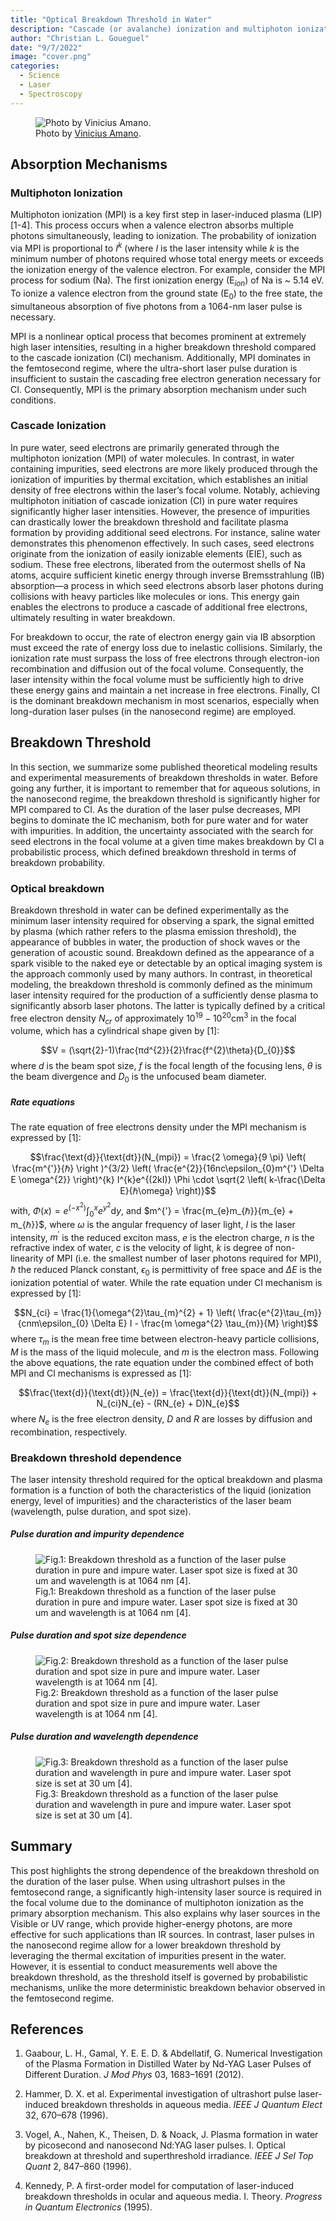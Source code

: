 ```yaml
---
title: "Optical Breakdown Threshold in Water"
description: "Cascade (or avalanche) ionization and multiphoton ionization are the two primary mechanisms responsible for laser-induced plasma (LIP) formation in water. These absorption processes are influenced by the intensity of the laser pulse and the physical and chemical properties of the water itself. While a comprehensive characterization of LIP in water involves understanding a complex interplay of interrelated phenomena, this post will focus on providing a concise overview of these key mechanisms."
author: "Christian L. Goueguel"
date: "9/7/2022"
image: "cover.png"
categories:
  - Science
  - Laser
  - Spectroscopy
---
```


::: justified
![Photo by [Vinicius Amano](https://unsplash.com/photos/a-group-of-bubbles-floating-on-top-of-a-black-surface-gY0gQJYA84I?utm_content=creditShareLink&utm_medium=referral&utm_source=unsplash).](cover.png){fig-align="center"}

## Absorption Mechanisms

### Multiphoton Ionization

Multiphoton ionization (MPI) is a key first step in laser-induced plasma (LIP) \[1-4\]. This process occurs when a valence electron absorbs multiple photons simultaneously, leading to ionization. The probability of ionization via MPI is proportional to $I^{k}$ (where $I$ is the laser intensity while $k$ is the minimum number of photons required whose total energy meets or exceeds the ionization energy of the valence electron. For example, consider the MPI process for sodium (Na). The first ionization energy $(\text{E}_{ion})$ of Na is \~ 5.14 eV. To ionize a valence electron from the ground state $(\text{E}_{0})$ to the free state, the simultaneous absorption of five photons from a 1064-nm laser pulse is necessary.

MPI is a nonlinear optical process that becomes prominent at extremely high laser intensities, resulting in a higher breakdown threshold compared to the cascade ionization (CI) mechanism. Additionally, MPI dominates in the femtosecond regime, where the ultra-short laser pulse duration is insufficient to sustain the cascading free electron generation necessary for CI. Consequently, MPI is the primary absorption mechanism under such conditions.

### Cascade Ionization

In pure water, seed electrons are primarily generated through the multiphoton ionization (MPI) of water molecules. In contrast, in water containing impurities, seed electrons are more likely produced through the ionization of impurities by thermal excitation, which establishes an initial density of free electrons within the laser’s focal volume. Notably, achieving multiphoton initiation of cascade ionization (CI) in pure water requires significantly higher laser intensities. However, the presence of impurities can drastically lower the breakdown threshold and facilitate plasma formation by providing additional seed electrons. For instance, saline water demonstrates this phenomenon effectively. In such cases, seed electrons originate from the ionization of easily ionizable elements (EIE), such as sodium. These free electrons, liberated from the outermost shells of Na atoms, acquire sufficient kinetic energy through inverse Bremsstrahlung (IB) absorption—a process in which seed electrons absorb laser photons during collisions with heavy particles like molecules or ions. This energy gain enables the electrons to produce a cascade of additional free electrons, ultimately resulting in water breakdown.

For breakdown to occur, the rate of electron energy gain via IB absorption must exceed the rate of energy loss due to inelastic collisions. Similarly, the ionization rate must surpass the loss of free electrons through electron-ion recombination and diffusion out of the focal volume. Consequently, the laser intensity within the focal volume must be sufficiently high to drive these energy gains and maintain a net increase in free electrons. Finally, CI is the dominant breakdown mechanism in most scenarios, especially when long-duration laser pulses (in the nanosecond regime) are employed.

## Breakdown Threshold

In this section, we summarize some published theoretical modeling results and experimental measurements of breakdown thresholds in water. Before going any further, it is important to remember that for aqueous solutions, in the nanosecond regime, the breakdown threshold is significantly higher for MPI compared to CI. As the duration of the laser pulse decreases, MPI begins to dominate the IC mechanism, both for pure water and for water with impurities. In addition, the uncertainty associated with the search for seed electrons in the focal volume at a given time makes breakdown by CI a probabilistic process, which defined breakdown threshold in terms of breakdown probability.

### Optical breakdown

Breakdown threshold in water can be defined experimentally as the minimum laser intensity required for observing a spark, the signal emitted by plasma (which rather refers to the plasma emission threshold), the appearance of bubbles in water, the production of shock waves or the generation of acoustic sound. Breakdown defined as the appearance of a spark visible to the naked eye or detectable by an optical imaging system is the approach commonly used by many authors. In contrast, in theoretical modeling, the breakdown threshold is commonly defined as the minimum laser intensity required for the production of a sufficiently dense plasma to significantly absorb laser photons. The latter is typically defined by a critical free electron density $N_{cr}$ of approximately $10^{19}-10^{20} \text{cm}^{3}$ in the focal volume, which has a cylindrical shape given by \[1\]:

$$V = (\sqrt{2}-1)\frac{πd^{2}}{2}\frac{f^{2}\theta}{D_{0}}$$ where $d$ is the beam spot size, $f$ is the focal length of the focusing lens, $\theta$ is the beam divergence and $D_{0}$ is the unfocused beam diameter.

##### Rate equations

The rate equation of free electrons density under the MPI mechanism is expressed by \[1\]:

$$\frac{\text{d}}{\text{dt}}(N_{mpi}) = \frac{2 \omega}{9 \pi} \left( \frac{m^{'}}{ℏ} \right )^{3/2} \left( \frac{e^{2}}{16nc\epsilon_{0}m^{'} \Delta E \omega^{2}} \right)^{k} I^{k}e^{(2kI)} \Phi \cdot \sqrt{2 \left( k-\frac{\Delta E}{ℏ\omega} \right)}$$ with, $\Phi(x) = e^{(-x^{2})}∫_{0}^{x}e^{y^{2}}\text{d}y$, and $m^{'} = \frac{m_{e}m_{ℏ}}{m_{e} + m_{ℏ}}$, where $\omega$ is the angular frequency of laser light, $I$ is the laser intensity, $m^{'}$ is the reduced exciton mass, $e$ is the electron charge, $n$ is the refractive index of water, $c$ is the velocity of light, $k$ is degree of non-linearity of MPI (i.e. the smallest number of laser photons required for MPI), $ℏ$ the reduced Planck constant, $\epsilon_{0}$ is permittivity of free space and $\Delta E$ is the ionization potential of water. While the rate equation under CI mechanism is expressed by \[1\]:

$$N_{ci} = \frac{1}{\omega^{2}\tau_{m}^{2} + 1} \left( \frac{e^{2}\tau_{m}}{cnm\epsilon_{0} \Delta E} I - \frac{m \omega^{2} \tau_{m}}{M} \right)$$ where $\tau_{m}$ is the mean free time between electron-heavy particle collisions, $M$ is the mass of the liquid molecule, and $m$ is the electron mass. Following the above equations, the rate equation under the combined effect of both MPI and CI mechanisms is expressed as \[1\]:

$$\frac{\text{d}}{\text{dt}}(N_{e}) = \frac{\text{d}}{\text{dt}}(N_{mpi}) + N_{ci}N_{e} - (RN_{e} + D)N_{e}$$ where $N_{e}$ is the free electron density, $D$ and $R$ are losses by diffusion and recombination, respectively.

### Breakdown threshold dependence

The laser intensity threshold required for the optical breakdown and plasma formation is a function of both the characteristics of the liquid (ionization energy, level of impurities) and the characteristics of the laser beam (wavelength, pulse duration, and spot size).

##### Pulse duration and impurity dependence

![Fig.1: Breakdown threshold as a function of the laser pulse duration in pure and impure water. Laser spot size is fixed at 30 um and wavelength is at 1064 nm \[4\].](clipboard-1276974377.png){fig-align="center"}

##### Pulse duration and spot size dependence

![Fig.2: Breakdown threshold as a function of the laser pulse duration and spot size in pure and impure water. Laser wavelength is at 1064 nm \[4\].](clipboard-309784663.png){fig-align="center"}

##### Pulse duration and wavelength dependence

![Fig.3: Breakdown threshold as a function of the laser pulse duration and wavelength in pure and impure water. Laser spot size is set at 30 um \[4\].](clipboard-3698903444.png){fig-align="center"}

## Summary

This post highlights the strong dependence of the breakdown threshold on the duration of the laser pulse. When using ultrashort pulses in the femtosecond range, a significantly high-intensity laser source is required in the focal volume due to the dominance of multiphoton ionization as the primary absorption mechanism. This also explains why laser sources in the Visible or UV range, which provide higher-energy photons, are more effective for such applications than IR sources. In contrast, laser pulses in the nanosecond regime allow for a lower breakdown threshold by leveraging the thermal excitation of impurities present in the water. However, it is essential to conduct measurements well above the breakdown threshold, as the threshold itself is governed by probabilistic mechanisms, unlike the more deterministic breakdown behavior observed in the femtosecond regime.

## References

1.  Gaabour, L. H., Gamal, Y. E. E. D. & Abdellatif, G. Numerical Investigation of the Plasma Formation in Distilled Water by Nd-YAG Laser Pulses of Different Duration. *J Mod Phys* 03, 1683–1691 (2012).

2.  Hammer, D. X. et al. Experimental investigation of ultrashort pulse laser-induced breakdown thresholds in aqueous media. *IEEE J Quantum Elect* 32, 670–678 (1996).

3.  Vogel, A., Nahen, K., Theisen, D. & Noack, J. Plasma formation in water by picosecond and nanosecond Nd:YAG laser pulses. I. Optical breakdown at threshold and superthreshold irradiance. *IEEE J Sel Top Quant* 2, 847–860 (1996).

4.  Kennedy, P. A first-order model for computation of laser-induced breakdown thresholds in ocular and aqueous media. I. Theory. *Progress in Quantum Electronics* (1995).
:::
